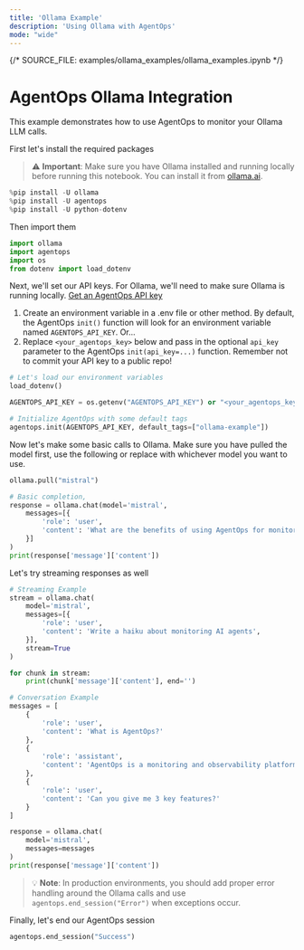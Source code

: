 ```yaml
---
title: 'Ollama Example'
description: 'Using Ollama with AgentOps'
mode: "wide"
---
```


{/*  SOURCE_FILE: examples/ollama_examples/ollama_examples.ipynb  */}

# AgentOps Ollama Integration

This example demonstrates how to use AgentOps to monitor your Ollama LLM calls.

First let's install the required packages

> ⚠️ **Important**: Make sure you have Ollama installed and running locally before running this notebook. You can install it from [ollama.ai](https://ollama.com).


```python
%pip install -U ollama
%pip install -U agentops
%pip install -U python-dotenv
```

Then import them


```python
import ollama
import agentops
import os
from dotenv import load_dotenv

```

Next, we'll set our API keys. For Ollama, we'll need to make sure Ollama is running locally.
[Get an AgentOps API key](https://agentops.ai/settings/projects)

1. Create an environment variable in a .env file or other method. By default, the AgentOps `init()` function will look for an environment variable named `AGENTOPS_API_KEY`. Or...
2. Replace `<your_agentops_key>` below and pass in the optional `api_key` parameter to the AgentOps `init(api_key=...)` function. Remember not to commit your API key to a public repo!


```python
# Let's load our environment variables
load_dotenv()

AGENTOPS_API_KEY = os.getenv("AGENTOPS_API_KEY") or "<your_agentops_key>"
```


```python
# Initialize AgentOps with some default tags
agentops.init(AGENTOPS_API_KEY, default_tags=["ollama-example"])
```

Now let's make some basic calls to Ollama. Make sure you have pulled the model first, use the following or replace with whichever model you want to use.


```python
ollama.pull("mistral")
```


```python
# Basic completion,
response = ollama.chat(model='mistral',
    messages=[{
        'role': 'user',
        'content': 'What are the benefits of using AgentOps for monitoring LLMs?',
    }]
)
print(response['message']['content'])
```

Let's try streaming responses as well


```python
# Streaming Example
stream = ollama.chat(
    model='mistral',
    messages=[{
        'role': 'user',
        'content': 'Write a haiku about monitoring AI agents',
    }],
    stream=True
)

for chunk in stream:
    print(chunk['message']['content'], end='')

```


```python
# Conversation Example
messages = [
    {
        'role': 'user',
        'content': 'What is AgentOps?'
    },
    {
        'role': 'assistant',
        'content': 'AgentOps is a monitoring and observability platform for LLM applications.'
    },
    {
        'role': 'user',
        'content': 'Can you give me 3 key features?'
    }
]

response = ollama.chat(
    model='mistral',
    messages=messages
)
print(response['message']['content'])
```

> 💡 **Note**: In production environments, you should add proper error handling around the Ollama calls and use `agentops.end_session("Error")` when exceptions occur.

Finally, let's end our AgentOps session


```python
agentops.end_session("Success")
```
